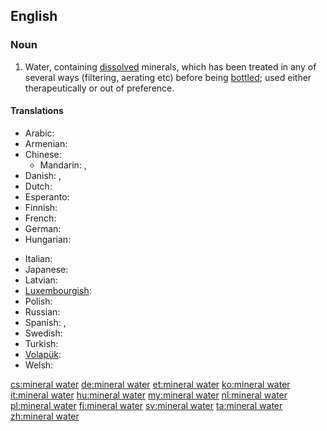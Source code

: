 ==English==
{{wikipedia}}

===Noun===
{{en-noun|sg=[[mineral]] [[water]]}}

# Water, containing [[dissolved]] minerals, which has been treated in any of several ways (filtering, aerating etc) before being [[bottle]]d; used either therapeutically or out of preference.

====Translations====
{{trans-top|water containing dissolved minerals}}
* Arabic: {{t|ar|ماء معدني|m|tr=maa' ma3diniy}}
* Armenian: {{t-|hy|հանքային ջուր|tr=hank’ayin ǰur}}
* Chinese:
** Mandarin: {{t-|cmn|礦泉水|sc=Hani}}, {{t-|cmn|矿泉水|tr=kuàngquán shuǐ|sc=Hani}}
* Danish: {{t-|da|danskvand|n|c}},  {{t|da|mineralvand|n|c}}
* Dutch: {{t-|nl|mineraalwater}}
* Esperanto: {{t-|eo|mineralakvo|xs=Esperanto}}
* Finnish: {{t-|fi|lähdevesi}}
* French: {{t+|fr|eau minérale|f}}
* German: {{t+|de|Mineralwasser|n}}
* Hungarian: {{t+|hu|ásványvíz}}
{{trans-mid}}
* Italian: {{t-|it|acqua minerale|f}}
* Japanese: {{t|ja|ミネラルウォーター|tr=mineraruwōtā}}
* Latvian: {{t|lv|mineralūdens|xs=Latvian}}
* [[Luxembourgish]]: {{t|lb|Mineralwaasser}}
* Polish: {{t-|pl|woda mineralna|f}}
* Russian: {{t+|ru|минеральная вода|f|tr=minerálnaja vodá}}
* Spanish: {{t|es|agua mineral|f}}, {{t|es|agua mineralizada|f}}
* Swedish: {{t+|sv|mineralvatten|n}}
* Turkish: {{t|tr|maden suyu}}
* [[Volapük]]: {{t|vo|minavat}}
* Welsh: {{t|cy|dŵr mineral|m}}
{{trans-bottom}}

[[cs:mineral water]]
[[de:mineral water]]
[[et:mineral water]]
[[ko:mineral water]]
[[it:mineral water]]
[[hu:mineral water]]
[[my:mineral water]]
[[nl:mineral water]]
[[pl:mineral water]]
[[fi:mineral water]]
[[sv:mineral water]]
[[ta:mineral water]]
[[zh:mineral water]]